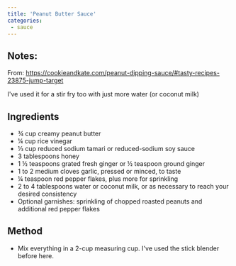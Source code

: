 ```yaml
---
title: 'Peanut Butter Sauce'
categories:
 - sauce
---
```

## Notes:
From: https://cookieandkate.com/peanut-dipping-sauce/#tasty-recipes-23875-jump-target

I've used it for a stir fry too with just more water (or coconut milk)

## Ingredients
* ¾ cup creamy peanut butter
* ¼ cup rice vinegar
* ⅓ cup reduced sodium tamari or reduced-sodium soy sauce
* 3 tablespoons honey
* 1 ½ teaspoons grated fresh ginger or ½ teaspoon ground ginger
* 1 to 2 medium cloves garlic, pressed or minced, to taste
* ¼ teaspoon red pepper flakes, plus more for sprinkling
* 2 to 4 tablespoons water or coconut milk, or as necessary to reach your desired consistency
* Optional garnishes: sprinkling of chopped roasted peanuts and additional red pepper flakes

## Method
* Mix everything in a 2-cup measuring cup.  I've used the stick blender before here.
